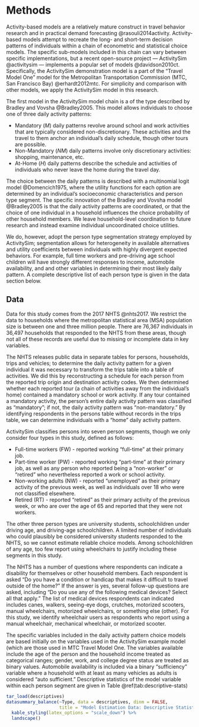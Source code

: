 # Methods {#methodology}


Activity-based models are a relatively mature construct in travel behavior
research and in practical demand forecasting @rasouli2014activity. Activity-based models attempt
to recreate the long- and short-term decision patterns of individuals within a
chain of econometric and statistical choice models. The specific sub-models included
in this chain can vary between specific implementations, but a recent 
open-source project --- ActivitySim @activitysim --- implements a popular 
set of models @davidson2010ct. Specifically, the ActivitySim demonstration
model is a part of the "Travel Model One" model for the Metropolitan
Transportation Commission (MTC, San Francisco Bay) @erhardt2012mtc.
For simplicity and comparison with other models, we apply the ActivitySim model
in this research.

The first model in the ActivitySim model chain is a \emph{daily activity pattern}
of the type described by Bradley and Vovsha @Bradley2005. This model 
allows individuals to choose one of three daily activity patterns:

  - Mandatory ($M$) daily patterns revolve around school and work activities that
  are typically considered non-discretionary. These activities and the travel
  to them anchor an individual's daily schedule, though other tours are possible.
  - Non-Mandatory ($NM$) daily patterns involve only discretionary activities: 
  shopping, maintenance, etc.
  - At-Home ($H$) daily patterns describe the schedule and activities of 
  individuals who never leave the home during the travel day.
  
The choice between the daily patterns is described with a multinomial logit
model @Domencich1975, where the utility functions for each option are
determined by an individual's socioeconomic characteristics and person type
segment. The specific innovation of the Bradley and Vovsha model
@Bradley2005 is that the daily activity patterns are coordinated, or that
the choice of one individual in a household influences the choice probability of
other household members. We leave household-level coordination to future
research and instead examine individual uncoordinated choice utilities.

We do, however, adopt the person type segmentation strategy employed by
ActivitySim; segmentation allows for heterogeneity in available
alternatives and utility coefficients between individuals with highly divergent
expected behaviors. For example, full time workers and pre-driving age school children
will have strongly different responses to income, automobile availability, and 
and other variables in determining their most likely daily pattern.
A complete descriptive list of each person type is given in the data
section below. 

## Data
Data for this study comes from the 2017 NHTS @nhts2017. We restrict the
data to households where the metropolitan statistical area (MSA) population size
is between one and three million people. There are 76,367 individuals in 36,497 
households that responded to the NHTS from these areas, though not all of these
records are useful due to missing or incomplete data in key variables.

The NHTS releases public data in separate tables for persons, households,
trips and vehicles; to determine the daily activity pattern for a given
individual it was necessary to transform the trips table into a table of
activities. We did this by reconstructing a schedule for each person from the
reported trip origin and destination activity codes. We then determined whether
each reported tour (a chain of activities away from the individual's home)
contained a mandatory school or work activity. If any tour contained a mandatory
activity, the person's entire daily activity pattern was classified as "mandatory";
if not, the daily activity pattern was "non-mandatory." By identifying respondents
in the persons table without records in the trips table, we can determine
individuals with a "home" daily activity pattern.

ActivitySim classifies persons into seven person segments, though we only
consider four types in this study, defined as follows:

   - Full-time workers (FW) - reported working "full-time" at their primary job.
   - Part-time worker (PW) - reported working "part-time" at their primary job,
   as well as any person who reported being a "non-worker" or "retired" who nevertheless
   reported a work or school activity.
   - Non-working adults (NW) - reported "unemployed" as their primary activity
 of the previous week, as well as individuals over 18 who were not classified
 elsewhere.
 - Retired (RT) - reported "retired" as their primary activity of the previous
 week, or who are over the age of 65 and reported that they were not workers.
 
The other three person types are university students, schoolchildren under
driving age, and driving-age schoolchildren. A limited number of individuals who
could plausibly be considered university students responded to the NHTS, so we
cannot estimate reliable choice models. Among schoolchildren of any age, too few
report using wheelchairs to justify including these segments in this study.


The NHTS has a number of questions where respondents can indicate a disability
for themselves or other household members. Each respondent is asked "Do you
have a condition or handicap that makes it difficult to travel outside of the
home?" If the answer is yes, several follow-up questions are asked, including
"Do you use any of the following medical devices? Select all that apply." The
list of medical devices respondents can indicated includes canes, walkers,
seeing-eye dogs, crutches, motorized scooters, manual wheelchairs, 
motorized wheelchairs, or something else (other). 
For this study, we identify wheelchair users as respondents who report using a
manual wheelchair, mechanical wheelchair, or motorized scooter.


The specific variables included in the daily activity pattern choice models
are based initially on the variables used in the ActivitySim example model (which are
those used in MTC Travel Model One. The variables available include the age of
the person and the household income treated as categorical ranges; gender, work,
and college degree status are treated as binary values. Automobile availability is
included via a binary "sufficiency" variable where a household with at least as
many vehicles as adults is considered "auto sufficient." Descriptive statistics
of the model variable within each person segment are given in 
Table \@ref(tab:descriptive-stats)

```r
tar_load(descriptives)
datasummary_balance(~Type, data = descriptives, dinm = FALSE, 
                    title = "Model Estimation Data: Descriptive Statistics") %>%
  kable_styling(latex_options = "scale_down") %>%
  landscape()
```










































